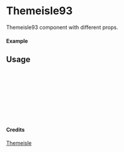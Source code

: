 
<Meta of={Themeisle93} title="Themeisle/Themeisle93" />

# Themeisle93

Themeisle93 component with different props.

#### Example

<Canvas of={Themeisle93.Primary} />

## Usage

```ts
import { Themeisle93 } from "yadl-ui";

const Example = () => {
  return (
      <Themeisle93 />
  );
};

export default Example;
```

#### Credits
[Themeisle](https://themeisle.com/illustrations)
